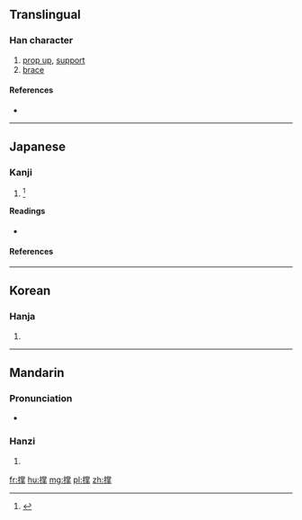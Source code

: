 {{also|撐}}
==Translingual==

===Han character===
{{Han char|rn=64|rad=手|as=12|sn=15|four=|canj=手火月手 (QFBQ)|ids=⿰[[扌]][[掌]]}}

# [[prop up]], [[support]]
# [[brace]]

====References====
* {{Han ref|kx=0454.040|dkj=12694|dj=0803.210|hdz=31957.010|uh=6491|ud=25745}}

----

==Japanese==

===Kanji===
{{ja-kanji|grade=|rs=手12}}

# {{alternative form of|撐|lang=ja}} <ref name="gakken">{{cite-book||year=2002|author=Akiyasu Tōdō; et al|title=漢字源|ISBN=978-4053008893|passage=撐 撑}}</ref>

====Readings====
* {{ja-readings|on=[[ちょう]] (chō)|kun=[[ささえる]] (sasaeru), [[あく]] (aku)}}

====References====
<references/>
----

==Korean==

===Hanja===
{{ko-hanja|hangeul=탱|eumhun=|rv=taeng|mr=t'aeng|y=thayng}}

# {{defn|lang=ko|sort=手12}}

----

==Mandarin==

===Pronunciation===
* {{audio|Zh-cheng.ogg|Audio|lang=cmn}}

===Hanzi===
{{cmn-hanzi|tra=撐|pin=[[chēng]] ([[cheng1]])|wg=ch'eng<sup>1</sup>}}

# {{defn|lang=cmn|sort=手12}}

[[fr:撑]]
[[hu:撑]]
[[mg:撑]]
[[pl:撑]]
[[zh:撑]]